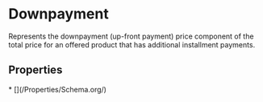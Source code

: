 
# Downpayment

Represents the downpayment (up-front payment) price component of the total price for an offered product that has additional installment payments.

## Properties

<Grid>
* [](/Properties/Schema.org/)

</Grid>

